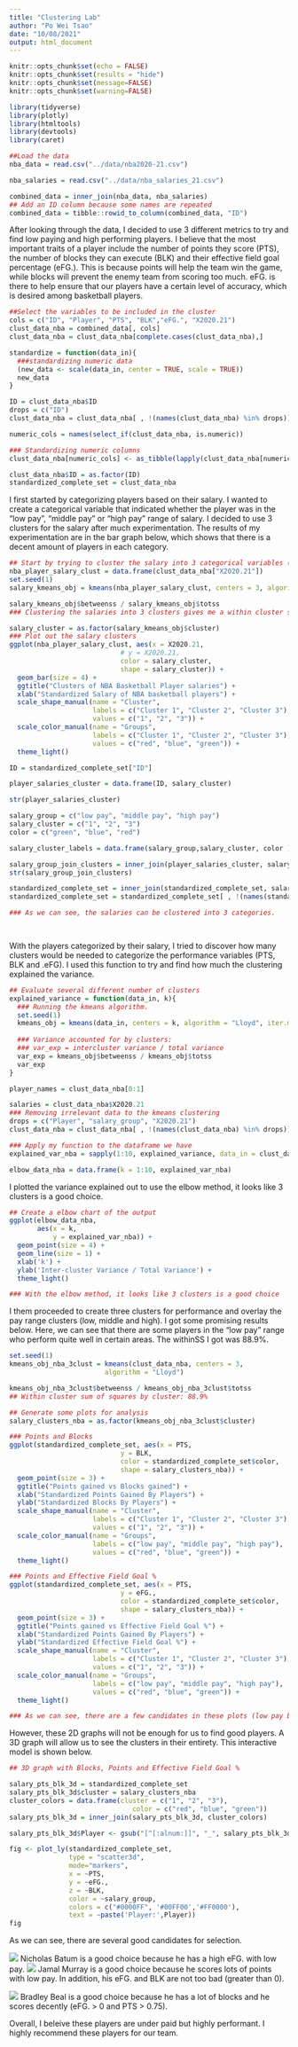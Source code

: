 ```yaml
---
title: "Clustering Lab"
author: "Po Wei Tsao"
date: "10/08/2021"
output: html_document
---
```


```r
knitr::opts_chunk$set(echo = FALSE)
knitr::opts_chunk$set(results = "hide")
knitr::opts_chunk$set(message=FALSE)
knitr::opts_chunk$set(warning=FALSE)
```

```r
library(tidyverse)
library(plotly)
library(htmltools)
library(devtools)
library(caret)
```

```r
##Load the data
nba_data = read.csv("../data/nba2020-21.csv")

nba_salaries = read.csv("../data/nba_salaries_21.csv")

combined_data = inner_join(nba_data, nba_salaries)
## Add an ID column because some names are repeated
combined_data = tibble::rowid_to_column(combined_data, "ID")

```

After looking through the data, I decided to use 3 different metrics to try and find low paying and high performing players. I believe that the most important traits of a player include the number of points they score (PTS), the number of blocks they can execute (BLK) and their effective field goal percentage (eFG.). This is because points will help the team win the game, while blocks will prevent the enemy team from scoring too much. eFG. is there to help ensure that our players have a certain level of accuracy, which is desired among basketball players.


```r
##Select the variables to be included in the cluster 
cols = c("ID", "Player", "PTS", "BLK","eFG.", "X2020.21")
clust_data_nba = combined_data[, cols]
clust_data_nba = clust_data_nba[complete.cases(clust_data_nba),]

standardize = function(data_in){
  ###standardizing numeric data
  (new_data <- scale(data_in, center = TRUE, scale = TRUE))
  new_data
}

ID = clust_data_nba$ID
drops = c("ID")
clust_data_nba = clust_data_nba[ , !(names(clust_data_nba) %in% drops)]

numeric_cols = names(select_if(clust_data_nba, is.numeric))

### Standardizing numeric columns
clust_data_nba[numeric_cols] <- as_tibble(lapply(clust_data_nba[numeric_cols], standardize))

clust_data_nba$ID = as.factor(ID)
standardized_complete_set = clust_data_nba

```

I first started by categorizing players based on their salary. I wanted to create a categorical variable that indicated whether the player was in the "low pay", "middle pay" or "high pay" range of salary. I decided to use 3 clusters for the salary after much experimentation. The results of my experimentation are in the bar graph below, which shows that there is a decent amount of players in each category.
```r
## Start by trying to cluster the salary into 3 categorical variables (low pay, middle play and high pay)
nba_player_salary_clust = data.frame(clust_data_nba["X2020.21"])
set.seed(1)
salary_kmeans_obj = kmeans(nba_player_salary_clust, centers = 3, algorithm = "Lloyd", iter.max = 30)

salary_kmeans_obj$betweenss / salary_kmeans_obj$totss
### Clustering the salaries into 3 clusters gives me a within cluster sum of squares by cluster of 90.6%.

salary_cluster = as.factor(salary_kmeans_obj$cluster)
### Plot out the salary clusters
ggplot(nba_player_salary_clust, aes(x = X2020.21, 
                            # y = X2020.21,
                            color = salary_cluster,
                            shape = salary_cluster)) + 
  geom_bar(size = 4) +
  ggtitle("Clusters of NBA Basketball Player salaries") +
  xlab("Standardized Salary of NBA basketball players") +
  scale_shape_manual(name = "Cluster", 
                     labels = c("Cluster 1", "Cluster 2", "Cluster 3"),
                     values = c("1", "2", "3")) +
  scale_color_manual(name = "Groups",        
                     labels = c("Cluster 1", "Cluster 2", "Cluster 3"),
                     values = c("red", "blue", "green")) +
  theme_light()

ID = standardized_complete_set["ID"]

player_salaries_cluster = data.frame(ID, salary_cluster)

str(player_salaries_cluster)

salary_group = c("low pay", "middle pay", "high pay")
salary_cluster = c("1", "2", "3")
color = c("green", "blue", "red")

salary_cluster_labels = data.frame(salary_group,salary_cluster, color )

salary_group_join_clusters = inner_join(player_salaries_cluster, salary_cluster_labels)
str(salary_group_join_clusters)

standardized_complete_set = inner_join(standardized_complete_set, salary_group_join_clusters)
standardized_complete_set = standardized_complete_set[ , !(names(standardized_complete_set) %in% c("salary_cluster"))]

### As we can see, the salaries can be clustered into 3 categories.

  
```

With the players categorized by their salary, I tried to discover how many clusters would be needed to categorize the performance variables (PTS, BLK and .eFG). I used this function to try and find how much the clustering explained the variance.
```r
## Evaluate several different number of clusters
explained_variance = function(data_in, k){
  ### Running the kmeans algorithm.
  set.seed(1)
  kmeans_obj = kmeans(data_in, centers = k, algorithm = "Lloyd", iter.max = 30)
  
  ### Variance accounted for by clusters:
  ### var_exp = intercluster variance / total variance
  var_exp = kmeans_obj$betweenss / kmeans_obj$totss
  var_exp  
}

```

```r

player_names = clust_data_nba[0:1]

salaries = clust_data_nba$X2020.21
### Removing irrelevant data to the kmeans clustering
drops = c("Player", "salary_group", "X2020.21")
clust_data_nba = clust_data_nba[ , !(names(clust_data_nba) %in% drops)]

### Apply my function to the dataframe we have
explained_var_nba = sapply(1:10, explained_variance, data_in = clust_data_nba)

elbow_data_nba = data.frame(k = 1:10, explained_var_nba)
```

I plotted the variance explained out to use the elbow method, it looks like 3 clusters is a good choice.
```r
## Create a elbow chart of the output 
ggplot(elbow_data_nba, 
       aes(x = k,  
           y = explained_var_nba)) + 
  geom_point(size = 4) +           
  geom_line(size = 1) +          
  xlab('k') + 
  ylab('Inter-cluster Variance / Total Variance') + 
  theme_light()

### With the elbow method, it looks like 3 clusters is a good choice
```


I them proceeded to create three clusters for performance and overlay the pay range clusters (low, middle and high). I got some promising results below. Here, we can see that there are some players in the "low pay" range who perform quite well in certain areas. The withinSS I got was 88.9%.
```r
set.seed(1)
kmeans_obj_nba_3clust = kmeans(clust_data_nba, centers = 3, 
                        algorithm = "Lloyd")

kmeans_obj_nba_3clust$betweenss / kmeans_obj_nba_3clust$totss
## Within cluster sum of squares by cluster: 88.9%

```
```r
## Generate some plots for analysis
salary_clusters_nba = as.factor(kmeans_obj_nba_3clust$cluster)

### Points and Blocks
ggplot(standardized_complete_set, aes(x = PTS, 
                            y = BLK,
                            color = standardized_complete_set$color,
                            shape = salary_clusters_nba)) + 
  geom_point(size = 3) +
  ggtitle("Points gained vs Blocks gained") +
  xlab("Standardized Points Gained By Players") +
  ylab("Standardized Blocks By Players") +
  scale_shape_manual(name = "Cluster", 
                     labels = c("Cluster 1", "Cluster 2", "Cluster 3"),
                     values = c("1", "2", "3")) +
  scale_color_manual(name = "Groups",         
                     labels = c("low pay", "middle pay", "high pay"),
                     values = c("red", "blue", "green")) +
  theme_light()

### Points and Effective Field Goal %
ggplot(standardized_complete_set, aes(x = PTS, 
                            y = eFG.,
                            color = standardized_complete_set$color,
                            shape = salary_clusters_nba)) + 
  geom_point(size = 3) +
  ggtitle("Points gained vs Effective Field Goal %") +
  xlab("Standardized Points Gained By Players") +
  ylab("Standardized Effective Field Goal %") +
  scale_shape_manual(name = "Cluster", 
                     labels = c("Cluster 1", "Cluster 2", "Cluster 3"),
                     values = c("1", "2", "3")) +
  scale_color_manual(name = "Groups",        
                     labels = c("low pay", "middle pay", "high pay"),
                     values = c("red", "blue", "green")) +
  theme_light()

### As we can see, there are a few candidates in these plots (low pay but high performance.) Let's analyze them in a 3D Graph.
```
However, these 2D graphs will not be enough for us to find good players. A 3D graph will allow us to see the clusters in their entirety. This interactive model is shown below.
```r
## 3D graph with Blocks, Points and Effective Field Goal %

salary_pts_blk_3d = standardized_complete_set
salary_pts_blk_3d$cluster = salary_clusters_nba
cluster_colors = data.frame(cluster = c("1", "2", "3"),
                               color = c("red", "blue", "green"))
salary_pts_blk_3d = inner_join(salary_pts_blk_3d, cluster_colors)

salary_pts_blk_3d$Player <- gsub("[^[:alnum:]]", "_", salary_pts_blk_3d$Player)

fig <- plot_ly(standardized_complete_set, 
               type = "scatter3d",
               mode="markers",
               x = ~PTS, 
               y = ~eFG., 
               z = ~BLK,
               color = ~salary_group,
               colors = c("#0000FF", '#00FF00','#FF0000'),
               text = ~paste('Player:',Player))
fig

```
As we can see, there are several good candidates for selection. 

![](../06_Clustering/high_eFG._player.png)
Nicholas Batum is a good choice because he has a high eFG. with low pay.
![](../06_Clustering/high_points_player.png)
Jamal Murray is a good choice because he scores lots of points with low pay. In addition, his eFG. and BLK are not too bad (greater than 0).

![](../06_Clustering/high_block_rate_player.png)
Bradley Beal is a good choice because he has a lot of blocks and he scores decently (eFG. > 0 and PTS > 0.75).

Overall, I beleive these players are under paid but highly performant. I highly recommend these players for our team.






